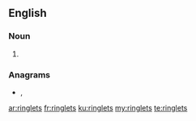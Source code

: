==English==

===Noun===
{{head|en|noun plural form}}

# {{plural of|ringlet|lang=en}}

===Anagrams===
* {{l|en|sterling}}, {{l|en|Sterling}}

[[ar:ringlets]]
[[fr:ringlets]]
[[ku:ringlets]]
[[my:ringlets]]
[[te:ringlets]]